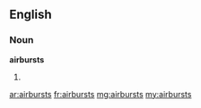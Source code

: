 ==English==

===Noun===
'''airbursts'''
# {{plural of|airburst}}

[[ar:airbursts]]
[[fr:airbursts]]
[[mg:airbursts]]
[[my:airbursts]]